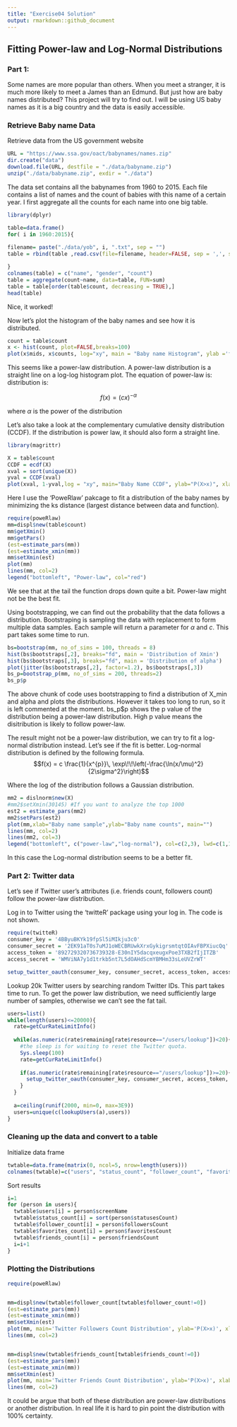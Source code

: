 ```yaml
---
title: "Exercise04 Solution"
output: rmarkdown::github_document
---
```


## Fitting Power-law and Log-Normal Distributions

### Part 1:
Some names are more popular than others. When you meet a stranger, it is much more likely to meet a James than an Edmund. But just how are baby names distributed? This project will try to find out. I will be using US baby names as it is a big country and the data is easily accessible.



### Retrieve Baby name Data

Retrieve data from the US government website
```r
URL = "https://www.ssa.gov/oact/babynames/names.zip"
dir.create("data")
download.file(URL, destfile = "./data/babyname.zip")
unzip("./data/babyname.zip", exdir = "./data")

```


The data set contains all the babynames from 1960 to 2015. Each file contains a list of names and the count of babies with this name of a certain year. I first aggregate all the counts for each name into one big table.
```r
library(dplyr)

table=data.frame()
for( i in 1960:2015){
  
filename= paste("./data/yob", i, ".txt", sep = "")
table = rbind(table ,read.csv(file=filename, header=FALSE, sep = ',', stringsAsFactors = FALSE))

}
colnames(table) = c("name", "gender", "count")
table = aggregate(count~name, data=table, FUN=sum)
table = table[order(table$count, decreasing = TRUE),]
head(table)
```
Nice, it worked!



Now let's plot the histogram of the baby names and see how it is distributed. 
```r
count = table$count
x <- hist(count, plot=FALSE,breaks=100)
plot(x$mids, x$counts, log="xy", main = "Baby name Histogram", ylab ='frequency', xlab='babies')
```
This seems like a power-law distribution. A power-law distribution is a straight line on a log-log histogram plot. The equation of power-law is:
distribution is:

$$f(x)=(cx)^{-\alpha}$$

where $\alpha$ is the power of the distribution

Let's also take a look at the complementary cumulative density distribution (CCDF). If the distribution is power law, it should also form a straight line.

```r
library(magrittr)

X = table$count
CCDF = ecdf(X)
xval = sort(unique(X))
yval = CCDF(xval)
plot(xval, 1-yval,log = "xy", main="Baby Name CCDF", ylab="P(X>x)", xlab='babies')
```


Here I use the 'PoweRlaw' pakcage to fit a distribution of the baby names by minimizing the ks distance (largest distance between data and function). 
```r
require(poweRlaw)
mm=displ$new(table$count)
mm$getXmin()
mm$getPars()
(est=estimate_pars(mm))
(est=estimate_xmin(mm))
mm$setXmin(est)
plot(mm)
lines(mm, col=2)
legend("bottomleft", "Power-law", col="red")
```



We see that at the tail the function drops down quite a bit. Power-law might not be the best fit.


Using bootstrapping, we can find out the probability that the data follows a distribution. Bootstraping is sampling the data with replacement to form multiple data samples. Each sample will return a parameter for $\alpha$ and $c$. This part takes some time to run.
```r
bs=bootstrap(mm, no_of_sims = 100, threads = 8)
hist(bs$bootstraps[,2], breaks="fd", main = 'Distribution of Xmin')
hist(bs$bootstraps[,3], breaks="fd", main = 'Distribution of alpha')
plot(jitter(bs$bootstraps[,2], factor=1.2), bs$bootstraps[,3])
bs_p=bootstrap_p(mm, no_of_sims = 200, threads=2)
bs_p$p

```
The above chunk of code uses bootstrapping to find a distribution of X_min and alpha and plots the distributions. However it takes too long to run, so it is left commented at the moment. bs_p$p shows the p value of the distribution being a power-law distribution. High p value means the disitribution is likely to follow power-law.

The result might not be a power-law distribution, we can try to fit a log-normal distribution instead. Let's see if the fit is better. Log-normal distribution is defined by the following formula.
$$f(x) =  c
                                    \frac{1}{x^{p}}\,
                                    \exp\!\!\left(-\frac{\ln(x/\mu)^2}{2\sigma^2}\right)$$
                                    
Where the log of the distribution follows a Gaussian distribution.
```r
mm2 = dislnorm$new(X)
#mm2$setXmin(30145) #If you want to analyze the top 1000
est2 = estimate_pars(mm2)
mm2$setPars(est2)
plot(mm,xlab="Baby name sample",ylab="Baby name counts", main="")
lines(mm, col=2)
lines(mm2, col=3)
legend("bottomleft", c("power-law","log-normal"), col=c(2,3), lwd=c(1,1))
```

In this case the Log-normal distribution seems to be a better fit.

### Part 2: Twitter data
Let's see if Twitter user's attributes (i.e. friends count, followers count) follow the power-law distribution.

Log in to Twitter using the 'twitteR' package using your log in. The code is not shown.
```r
require(twitteR)
consumer_key = '4BByuBKYk19fpSl5iMIkju3c0'
consumer_secret = '2EK91aT0s7uMJ1oWECBRUwkXrxGykigrsmtqtOIAvFBPXiucQq'
access_token = '892729320736739328-E30nIY5dacqxeugxPoe3TXB2fIjITZB'
access_secret = 'WMViNA7y1d1trkb5nt7L5dOAHdScmYBMHm33sLeUVZrWT'

setup_twitter_oauth(consumer_key, consumer_secret, access_token, access_secret)
```

Lookup 20k Twitter users by searching random Twitter IDs. This part takes time to run. To get the power law distribution, we need sufficiently large number of samples, otherwise we can't see the fat tail.
```r
users=list()
while(length(users)<=20000){
  rate=getCurRateLimitInfo()
  
  while(as.numeric(rate$remaining[rate$resource=="/users/lookup"])<20){
    #the sleep is for waiting to reset the Twitter quota.
    Sys.sleep(100)
    rate=getCurRateLimitInfo()
    
    if(as.numeric(rate$remaining[rate$resource=="/users/lookup"])>=20){
      setup_twitter_oauth(consumer_key, consumer_secret, access_token, access_secret)
    }
  }
  
  a=ceiling(runif(2000, min=0, max=3E9))
  users=unique(c(lookupUsers(a),users))
}
```


### Cleaning up the data and convert to a table

Initialize data frame
```r
twtable=data.frame(matrix(0, ncol=5, nrow=length(users)))
colnames(twtable)=c("users", "status_count", "follower_count", "favorites_count", "friends_count")
```

Sort results
```r
i=1
for (person in users){
  twtable$users[i] = person$screenName
  twtable$status_count[i] = sort(person$statusesCount)
  twtable$follower_count[i] = person$followersCount
  twtable$favorites_count[i] = person$favoritesCount
  twtable$friends_count[i] = person$friendsCount
  i=i+1
}
```


### Plotting the Distributions

```r
require(poweRlaw)


mm=displ$new(twtable$follower_count[twtable$follower_count!=0])
(est=estimate_pars(mm))
(est=estimate_xmin(mm))
mm$setXmin(est)
plot(mm, main='Twitter Followers Count Distribution', ylab='P(X>x)', xlab='Followers Count')
lines(mm, col=2)


mm=displ$new(twtable$friends_count[twtable$friends_count!=0])
(est=estimate_pars(mm))
(est=estimate_xmin(mm))
mm$setXmin(est)
plot(mm, main='Twitter Friends Count Distribution', ylab='P(X>x)', xlab='Friends Count')
lines(mm, col=2)


```



It could be argue that both of these distribution are power-law distributions or another distribution. In real life it is hard to pin point the distribution with 100% certainty.

